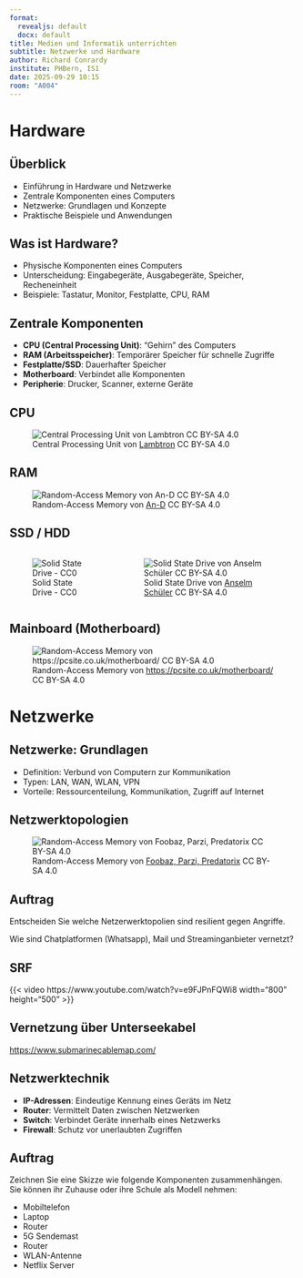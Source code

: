 ```yaml
---
format: 
  revealjs: default
  docx: default
title: Medien und Informatik unterrichten
subtitle: Netzwerke und Hardware
author: Richard Conrardy
institute: PHBern, IS1
date: 2025-09-29 10:15
room: "A004"
---
```


# Hardware

## Überblick


- Einführung in Hardware und Netzwerke
- Zentrale Komponenten eines Computers
- Netzwerke: Grundlagen und Konzepte
- Praktische Beispiele und Anwendungen


## Was ist Hardware?


- Physische Komponenten eines Computers
- Unterscheidung: Eingabegeräte, Ausgabegeräte, Speicher, Recheneinheit
- Beispiele: Tastatur, Monitor, Festplatte, CPU, RAM



## Zentrale Komponenten


- **CPU (Central Processing Unit)**: "Gehirn" des Computers
- **RAM (Arbeitsspeicher)**: Temporärer Speicher für schnelle Zugriffe
- **Festplatte/SSD**: Dauerhafter Speicher
- **Motherboard**: Verbindet alle Komponenten
- **Peripherie**: Drucker, Scanner, externe Geräte

## CPU {background-color="var(--bg-activity)"}

![Central Processing Unit von [Lambtron](https://commons.wikimedia.org/wiki/User:Lambtron) CC BY-SA 4.0](https://upload.wikimedia.org/wikipedia/commons/3/3a/ABasicComputer.svg){#fig-cpu}

## RAM

![Random-Access Memory von [An-D](https://commons.wikimedia.org/wiki/User:An-d) CC BY-SA 4.0](https://upload.wikimedia.org/wikipedia/commons/d/db/Swissbit_2GB_PC2-5300U-555.jpg){#fig-cpu}

## SSD / HDD

::: {.columns}
::: {.column}
![Solid State Drive - CC0](https://upload.wikimedia.org/wikipedia/commons/thumb/9/97/CL4-3D256GB-Q11.jpg/1280px-CL4-3D256GB-Q11.jpg){#fig-cpu}
:::
::: {.column}
![Solid State Drive von [Anselm Schüler](https://commons.wikimedia.org/wiki/User:Theanswertolifetheuniverseandeverything) CC BY-SA 4.0](https://upload.wikimedia.org/wikipedia/commons/thumb/8/8b/Hard_drive_label_side.jpg/1024px-Hard_drive_label_side.jpg){#fig-cpu}
:::
:::

## Mainboard (Motherboard)

![Random-Access Memory von [https://pcsite.co.uk/motherboard/](https://pcsite.co.uk/motherboard/) CC BY-SA 4.0](https://upload.wikimedia.org/wikipedia/commons/b/b7/Computer-motherboard.jpg){#fig-cpu}

# Netzwerke


## Netzwerke: Grundlagen


- Definition: Verbund von Computern zur Kommunikation
- Typen: LAN, WAN, WLAN, VPN
- Vorteile: Ressourcenteilung, Kommunikation, Zugriff auf Internet


## Netzwerktopologien {background-color="var(--bg-activity)"}

![Random-Access Memory von [Foobaz, Parzi, Predatorix](https://commons.wikimedia.org/wiki/File:NetzwerkTopologien.svg) CC BY-SA 4.0](https://upload.wikimedia.org/wikipedia/commons/thumb/c/c9/NetzwerkTopologien.svg/2560px-NetzwerkTopologien.svg.png){#fig-cpu}

## Auftrag

Entscheiden Sie welche Netzerwerktopolien sind resilient gegen Angriffe.

Wie sind Chatplatformen (Whatsapp), Mail und Streaminganbieter vernetzt?


## SRF

{{< video https://www.youtube.com/watch?v=e9FJPnFQWi8 width="800" height="500" >}}

## Vernetzung über Unterseekabel

[https://www.submarinecablemap.com/](https://www.submarinecablemap.com/)



## Netzwerktechnik


- **IP-Adressen**: Eindeutige Kennung eines Geräts im Netz
- **Router**: Vermittelt Daten zwischen Netzwerken
- **Switch**: Verbindet Geräte innerhalb eines Netzwerks
- **Firewall**: Schutz vor unerlaubten Zugriffen


## Auftrag {background-color="var(--bg-activity)"}

Zeichnen Sie eine Skizze wie folgende Komponenten zusammenhängen. Sie können ihr Zuhause oder ihre Schule als Modell nehmen:

* Mobiltelefon
* Laptop
* Router
* 5G Sendemast
* Router
* WLAN-Antenne 
* Netflix Server

